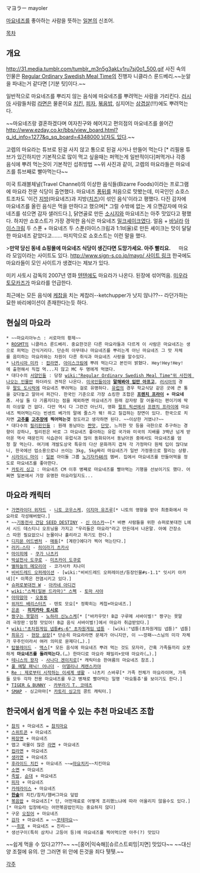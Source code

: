 マヨラー mayoler

[[마요네즈]]를 좋아하는 사람을 뜻하는 [[일본]]의 신조어.

[[목차]]

== 개요 ==
http://31.media.tumblr.com/tumblr_m3n5g3akLv1ru7sj0o1_500.gif
사진 속의 인물은 [[Regular Ordinary Swedish Meal Time]]의 진행자 니클라스 룬드베리.~~눈알을 파내는거 같다면 [기분 탓]이다.~~

일반적으로 마요네즈를 뿌리지 않는 음식에 마요네즈를 뿌려먹는 사람을 가리킨다. [[러시아]] 사람들처럼 [[라면]]은 물론이요 [[치킨]], [[피자]], [[볶음밥]], 심지어는 [[삼겹살]](!!!)에도 뿌려먹는다.

~~마요네즈랑 결혼하겠다며 여자친구와 헤어지고 편의점의 마요네즈를 쓸어간 [[http://www.ezday.co.kr/bbs/view_board.html?q_id_info=1277&q_sq_board=4348000 남자도 있다]].~~

고렙의 마요라는 튜브로 된걸 사지 않고 통으로 된걸 사거나 만들어 먹는다 [* 리필용 튜브가 있긴하지만 기본적으로 많이 먹고 싶을때는 퍼먹는게 일반적이다]퍼먹거나 각종 음식에 뿌려 먹는것이 기본적인 섭취방법 ~~위 사진과 같이, 고렙의 마요라들은 마요네즈를 튜브째로 빨아먹는다~~

미국 트래블체널(Travel Channel)의 이상한 음식들(Bizarre Foods)이라는 프로그램에 마요라 전문 식당이 출연했다. 마요네즈 [[퐁뒤]]를 처음으로 맛봤는데, 미국인인 쇼호스트조차도 '이건 [[지방]](마요네즈)과 지방([[치즈]])이 섞인 음식'이라고 평했다. 다진 감자에 마요네즈를 올린 음식은 먹을 만하다고 했으며[* 그럴 수밖에 없는 게 으깬감자에 마요네즈를 섞으면 감자 샐러드다.], 닭연골로 만든 [[소시지]]와 마요네즈는 아주 맛있다고 평했다. 하지만 쇼호스트가 가장 경악한 음식은 마요네즈 [[밀크셰이크]]였다. 얼음 + [[바닐라]] [[아이스크림]] 두 스푼 + 마요네즈 두 스푼(아이스크림과 1:1비율)로 만든 셰이크는 맛이 달달한 마요네즈 같았다고……. 마지막으로 쇼호스트는 이런 말을 했다.

>'''만약 당신 동네 쇼핑몰에 마요네즈 식당이 생긴다면 도망가세요. 아주 빨리요.'''
　
마요라 모임이라는 사이트도 있다. [[http://www.sign-s.co.jp/mayo/ 사이트 링크]] 한국에도 마요라들이 모인 사이트가 생겼다는 제보가 있다.

미키 사토시 감독의 2007년 영화 [[텐텐]]에도 마요라가 나온다. 된장에 섞어먹음. [[미우라 토모카즈]]가 마요라를 언급한다.

최근에는 모든 음식에 [[케찹]]을 치는 케찹러--ketchupper가 낫지 않나??-- 라던가하는 묘한 바리에이션이 존재한다는듯 하다.

== 현실의 마요라 ==
 * ~~마요리아누스 : 서로마의 황제~~
 * [[ROSMT]]의 니클라스 룬드베리. 중요한것은 다른 마요라들과 다르게 이 사람은 마요네즈는 생으로 퍼먹는 간식거리다. 단순히 아무데나 마요네즈를 뿌리는게 아닌 마요네즈 그 맛 자체를 음미하는 마요라와는 차원이 다른 취식과 마요네즈 사랑을 알수있다.
 * [[나카시마 미카]] : [[컵라면]], [[아이스크림]]에 뿌려 먹는다고 본인이 밝혔다. Hey!Hey!Hey!에 출현해서 직접 먹...지 않고 MC 두 명에게 먹였다.
 * 대다수의 [[서양]]인들 : 당장 [[wiki:"Regular Ordinary Swedish Meal Time"위 사진에 나오는 인물]]만 하더라도 견적은 나온다. [[미국인]]들이야 '''[[안 봐도 비디오|말해봐야 입만 아프고]]''', [[러시아]]의 경우 [[팔도 도시락]]에 마요네즈 뿌려먹는 걸로 유명하다. [[유럽]]의 경우 학교식당 같은 곳에 큰 통을 갖다놓고 알아서 퍼간다. 한국인 기준으로 가장 쇼킹한 조합은 '''[[프렌치 프라이]] + 마요네즈'''. 사실 둘 다 기름지다는 점을 제외하면 마요네즈가 원래 감자랑 잘 어울리는 편이기에 딱히 이상할 건 없다. 다만 역시 다 그런건 아닌지, 영화 [[펄프 픽션]]에서 [[프렌치 프라이]]에 마요네즈 찍어먹는다는 빈센트 베가의 말에 줄스가 웩! 하고 질겁하는 장면이 있다. 한국으로 치자면 '''[[고추]]를 [[고추장]]에 찍어먹는것''' 정도라고 생각하면 된다. ~~이상한 거였나?~~
 * 대다수의 [[필리핀]]인들 : 원래 동남아는 [[짠맛]], [[단맛]], 느끼한 맛 등을 극한으로 추구하는 경향이 강하나, 필리핀은 바로 그 마요네즈 좋아하는 유럽 국가와 미국의 지배를 3백년 넘게 받아온 역사 때문인지 식습관이 유럽식과 많이 동화되어서 동남아권 중에서도 마요네즈를 엄청 잘 먹는다. 여기에 개발도상국 특유의 다산 문화까지 겹쳐 각 가정마다 원체 입이 많다보니, 한국에선 업소용으로나 쓰이는 3kg, 5kg짜리 마요네즈가 일반 가정용으로 팔리는 상황.
 * [[시라이시 마이]] : [[일본]] 아이돌 그룹 [[노기자카46]]의 멤버. 집에서 마요네즈를 만들어먹을 정도로 마요네즈를 좋아한다.
 * [[카토리 싱고]] : 마요네즈 CM 이후 병째로 마요네즈를 빨아먹는 기행을 선보이기도 했다. 어쩌면 일본에서 가장 유명한 마요라일지도...
== 마요라 캐릭터 ==
 * [[가면라이더 위자드]] - [[니토 코우스케]], [[이지마 유즈루]][* 니토의 영향을 받아 최종화에서 마요라로 각성해버렸다.]
 * ~~[[기동전사 건담 SEED DESTINY]] - [[신 아스카]]~~[* 바쁜 사람들을 위한 슈퍼로봇대전 L에서 시드 데스티니 오프닝을 가지고 "우리들은 마요라"라고 만든데서 나온말. 아예 간장소스 따윈 필요없으니 눈물이나 흘리라고 하기도 한다.]
 * [[디지몬 어드벤처]] - [[매튜]][* [계란]에다가 찍어 먹는단다.]
 * [[러키☆스타]] - [[히이라기 츠카사]]
 * [[마이히메]] - [[쿠가 나츠키]]
 * [[박살천사 도쿠로]] - [[미츠카이 도쿠로]]
 * [[별하늘의 메모리아]] - 코가사카 치나미
 * [[비비드레드 오퍼레이션]] - [wiki:"비비드레드 오퍼레이션/등장인물#s-1.1" 잇시키 아카네][* 이쪽은 전염시키고 있다.]
 * [[슈퍼로봇대전 W]] - [[아카네 아디건]]
 * [[wiki:"스펙(일본 드라마)" 스펙]] - [[토마 사야]]
 * [[아따맘마]] - [[오동동(아따맘마)|오동동]]
 * [[위저드 배리스터즈]] - 텐토 모요[* 정확히는 케첩+마요네즈.]
 * [[은혼]] - '''[[히지카타 토시로]]'''
 * [[짱구는 못말려]] - [[노하라 신노스케]][* ["바카우맛! B급 구루메 서바이벌!" 짱구는 못말려 극장판：엄청 맛있어! B급 음식 서바이벌!]에서 마요라 취급받았다.]
 * [[wiki:"초차원게임 넵튠#s-6" 초차원게임 넵튠]] - [wiki:"넵튠(초차원게임 넵튠)" 넵튠]
 * [[최유기]] - [[현장 삼장]][* 단순히 마요라라면 문제가 아니지만, 이 ~~깡패~~스님의 미각 자체가 우주인이라서 여러 의미로 문제다(…).]
 * [[탑블레이드]] - [[맥스]][* 모든 음식에 마요네즈 뿌려 먹는 것도 모자라, 간혹 가족들끼리 오붓하게 '''마요네즈를 돌려먹는다.'''(…) 한마디로 마요라 패밀리+모태 마요라(…).]
 * [[테니스의 왕자]] - [[사나다 겐이치로]][* 캐릭터송 한여름의 마요네즈 참조.]
 * [[풀 메탈 패닉! 어나더]] - [[아델리나 케렌스카야]]
 * [[Re : 제로부터 시작하는 이세계 생활]] - 나츠키 스바루[* 가족 전체가 마요라이며, 가족들 모두 각자 전용 마요네즈를 두고 병채로 빨아먹는 일명 '마요퉁츄'를 보이기도 한다.]
 * [[TIGER & BUNNY]] - [[카부라기 T. 코테츠]]
 * [[SMAP]] - 싱고마마[* [[카토리 싱고]]의 콩트 캐릭터.]

== 한국에서 쉽게 먹을 수 있는 추천 마요네즈 조합 ==
 * [[참치]] + 마요네즈 = [[참치마요]]
 * [[스위트콘]] + 마요네즈
 * [[짜장면]] + 마요네즈
 * 맵고 국물이 많은 [[라면]] + 마요네즈
 * [[컵라면]] + 마요네즈
 * [[생라면]] + 마요네즈
 * [[후라이드 치킨]] + 마요네즈 ~~=[[마요치키]]~~치킨마요
 * [[소면]] + 마요네즈
 * [[족발]], [[순대]] + 마요네즈
 * [[피자]] + 마요네즈
 * [[카레라이스]] + 마요네즈
 * '''[[한솥]]'''의 치킨/참치/햄버그마요 덮밥
 * [[볶음밥]] + 마요네즈[* 단, 어떤재료로 어떻게 조리했느냐에 따라 어울리지 않을수도 있다.][* 마요라 입장에서는 어떤볶음밥인지는 중요하지 않다]
 * 구운 [[오징어]] + 마요네즈
 * [[감자]] + 마요네즈 = ~~[[포테마요]]~~
 * ~~[[쥐포]] + 마요네즈 = 진리~~
 * 생선구이(특히 삼치나 고등어 등)에 마요네즈를 찍어먹으면 아주(?) 맛있다

~~쉽게 먹을 수 있다고???~~
~~[홍어|익숙해][슈르스트뢰밍|지면] 맛있다~~
~~대신 양 조절에 유의. 안 그러면 위 안에 든것을 죄다 퉷퉷.~~

[[각주]]
